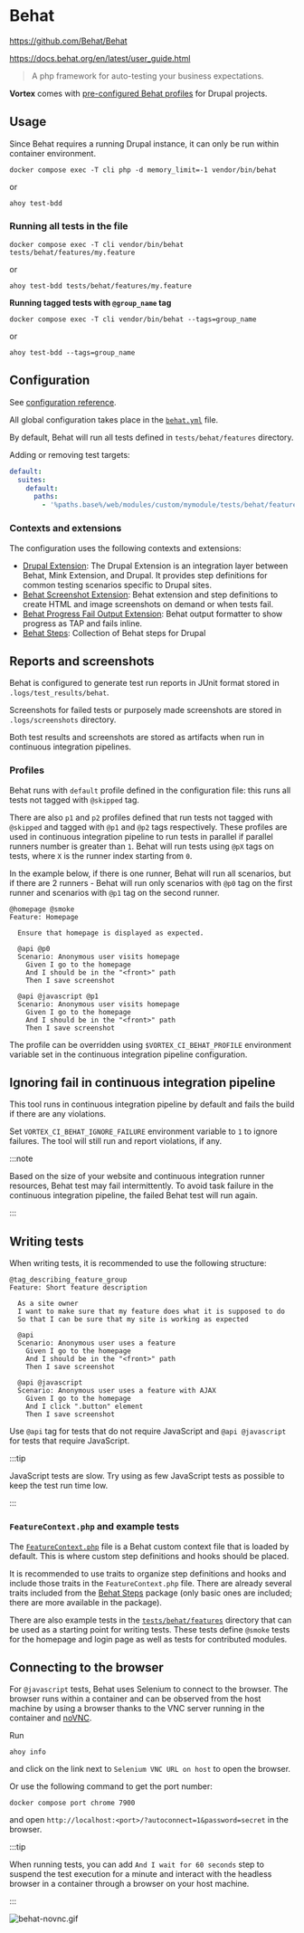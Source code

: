 # Behat

https://github.com/Behat/Behat

https://docs.behat.org/en/latest/user_guide.html

> A php framework for auto-testing your business expectations.

**Vortex** comes with [pre-configured Behat profiles](https://github.com/drevops/vortex/blob/develop/behat.yml) for Drupal projects.

## Usage

Since Behat requires a running Drupal instance, it can only be run within
container environment.

```shell
docker compose exec -T cli php -d memory_limit=-1 vendor/bin/behat
```

or

```shell
ahoy test-bdd
```

### Running all tests in the file

```shell
docker compose exec -T cli vendor/bin/behat tests/behat/features/my.feature
```

or

```shell
ahoy test-bdd tests/behat/features/my.feature
```

**Running tagged tests with `@group_name` tag**

```shell
docker compose exec -T cli vendor/bin/behat --tags=group_name
```

or

```shell
ahoy test-bdd --tags=group_name
```

## Configuration

See [configuration reference](https://docs.behat.org/en/latest/user_guide/configuration.html).

All global configuration takes place in the [`behat.yml`](https://github.com/drevops/vortex/blob/develop/behat.yml) file.

By default, Behat will run all tests defined in `tests/behat/features` directory.

Adding or removing test targets:

```yml
default:
  suites:
    default:
      paths:
        - '%paths.base%/web/modules/custom/mymodule/tests/behat/features'
```

### Contexts and extensions

The configuration uses the following contexts and extensions:

- [Drupal Extension](https://github.com/jhedstrom/drupalextension): The Drupal Extension is an integration layer between Behat, Mink Extension, and Drupal. It provides step definitions for common testing scenarios specific to Drupal sites.
- [Behat Screenshot Extension](https://github.com/drevops/behat-screenshot): Behat extension and step definitions to create HTML and image screenshots on demand or when tests fail.
- [Behat Progress Fail Output Extension](https://github.com/drevops/behat-format-progress-fail): Behat output formatter to show progress as TAP and fails inline.
- [Behat Steps](https://github.com/drevops/behat-steps): Collection of Behat steps for Drupal

## Reports and screenshots

Behat is configured to generate test run reports in JUnit format stored in
`.logs/test_results/behat`.

Screenshots for failed tests or purposely made screenshots are stored in
`.logs/screenshots` directory.

Both test results and screenshots are stored as artifacts when run in continuous
integration pipelines.

### Profiles

Behat runs with `default` profile defined in the configuration file: this runs
all tests not tagged with `@skipped` tag.

There are also `p1` and `p2` profiles defined that run tests not tagged with
`@skipped` and tagged with `@p1` and `@p2` tags respectively. These profiles are
used in continuous integration pipeline to run tests in parallel if parallel
runners number is greater than `1`.
Behat will run tests using `@pX` tags on tests, where `X` is the runner index
starting from `0`.

In the example below, if there is one runner, Behat will run all scenarios, but
if there are 2 runners - Behat will run only scenarios with `@p0` tag on the
first runner and scenarios with `@p1` tag on the second runner.

```gherkin
@homepage @smoke
Feature: Homepage

  Ensure that homepage is displayed as expected.

  @api @p0
  Scenario: Anonymous user visits homepage
    Given I go to the homepage
    And I should be in the "<front>" path
    Then I save screenshot

  @api @javascript @p1
  Scenario: Anonymous user visits homepage
    Given I go to the homepage
    And I should be in the "<front>" path
    Then I save screenshot
```

The profile can be overridden using `$VORTEX_CI_BEHAT_PROFILE` environment
variable set in the continuous integration pipeline configuration.

## Ignoring fail in continuous integration pipeline

This tool runs in continuous integration pipeline by default and fails the build
if there are any violations.

Set `VORTEX_CI_BEHAT_IGNORE_FAILURE` environment variable to `1` to ignore
failures. The tool will still run and report violations, if any.

:::note

Based on the size of your website and continuous integration runner resources,
Behat test may fail intermittently. To avoid task failure in the continuous
integration pipeline, the failed Behat test will run again.

:::

## Writing tests

When writing tests, it is recommended to use the following structure:

```gherkin
@tag_describing_feature_group
Feature: Short feature description

  As a site owner
  I want to make sure that my feature does what it is supposed to do
  So that I can be sure that my site is working as expected

  @api
  Scenario: Anonymous user uses a feature
    Given I go to the homepage
    And I should be in the "<front>" path
    Then I save screenshot

  @api @javascript
  Scenario: Anonymous user uses a feature with AJAX
    Given I go to the homepage
    And I click ".button" element
    Then I save screenshot
```

Use `@api` tag for tests that do not require JavaScript and `@api @javascript`
for tests that require JavaScript.

:::tip

JavaScript tests are slow. Try using as few JavaScript tests as possible to
keep the test run time low.

:::

### `FeatureContext.php` and example tests

The [`FeatureContext.php`](https://github.com/drevops/vortex/blob/develop/tests/behat/bootstrap/FeatureContext.php)
file is a Behat custom context file that is loaded by default. This is where
custom step definitions and hooks should be placed.

It is recommended to use traits to organize step definitions and hooks and
include those traits in the `FeatureContext.php` file. There are already
several traits included from the [Behat Steps](https://github.com/drevops/behat-steps)
package (only basic ones are included; there are more available in the package).

There are also example tests in the [`tests/behat/features`](https://github.com/drevops/vortex/blob/develop/tests/behat/features)
directory that can be used as a starting point for writing tests. These tests
define `@smoke` tests for the homepage and login page as well as tests for
contributed modules.

## Connecting to the browser

For `@javascript` tests, Behat uses Selenium to connect to the browser. The
browser runs within a container and can be observed from the host machine by
using a browser thanks to the VNC server running in the container and [noVNC](https://novnc.com/).

Run

```shell
ahoy info
```

and click on the link next to `Selenium VNC URL on host` to open the browser.

Or use the following command to get the port number:

```shell
docker compose port chrome 7900
```

and open `http://localhost:<port>/?autoconnect=1&password=secret` in the browser.

:::tip

When running tests, you can add `And I wait for 60 seconds` step to suspend
the test execution for a minute and interact with the headless browser in a
container through a browser on your host machine.

:::

![behat-novnc.gif](/img/behat-novnc.gif)
